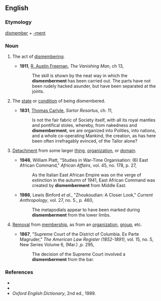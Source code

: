 ==English==

===Etymology===
[[dismember]] + [[-ment]]

===Noun===
{{en-noun}}

# {{countable}} The act of [[dismember]]ing.
#*'''1911''', [[w:R._Austin_Freeman|R. Austin Freeman]], ''The Vanishing Man'', ch 13,
#*:The skill is shown by the neat way in which the '''dismemberment''' has been carried out. The parts have not been rudely hacked asunder, but have been separated at the joints.
# {{uncountable}} The [[state]] or [[condition]] of being dismembered.
#*'''1831''', [[w:Thomas_Carlyle|Thomas Carlyle]], ''Sartor Resartus'', ch. 11,
#*:Is not the fair fabric of Society itself, with all its royal mantles and pontifical stoles, whereby, from nakedness and '''dismemberment''', we are organized into Polities, into nations, and a whole co-operating Mankind, the creation, as has here been often irrefragably evinced, of the Tailor alone?
# {{uncountable}} [[detachment|Detachment]] from some larger [[thing]], [[organization]], or [[domain]].
#*'''1946''', William Platt, "Studies in War-Time Organisation: (6) East African Command," ''African Affairs'', vol. 45, no. 178, p. 27,
#*:As the Italian East African Empire was on the verge of extinction in the autumn of 1941, East African Command was created by '''dismemberment''' from Middle East.
#*'''1986''', Lewis Binford ''et al.'', "Zhoukoudian: A Closer Look," ''Current Anthropology'', vol. 27, no. 5., p. 460,
#*:The metapodials appear to have been marked during '''dismemberment''' from the lower limbs.
# {{countable}} [[Removal]] from [[membership]], as from an [[organization]], [[group]], etc.
#*'''1867''', "Supreme Court of the District of Columbia. Ex Parte Magruder," ''The American Law Register (1852-1891)'', vol. 15, no. 5, New Series Volume 6, (Mar.) ,p. 295,
#*:The decision of the Supreme Court involved a '''dismemberment''' from the bar.

===References===
*{{R:Webster 1913}}
*{{R:Dictionary.com}}
*''Oxford English Dictionary'', 2nd ed., 1989.